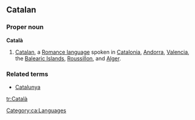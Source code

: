 ==Catalan==

===Proper noun===
'''Català'''

# [[Catalan]], a [[Romance language]] spoken in [[Catalonia]], [[Andorra]], [[Valencia]], the [[Balearic Islands]], [[Roussillon]], and [[Alger]].

===Related terms===
*[[Catalunya]]

[[Category:ca:Languages]]

[[tr:Català]]